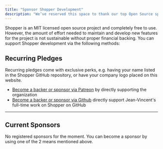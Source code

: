```yaml
---
title: "Sponsor Shopper Development"
description: "We’ve reserved this space to thank our top Open Source sponsors! With their support we will be able to grow our Open Source features, Starter Kits, addons, and other resources."
---
```



Shopper is an MIT licensed open source project and completely free to use. However, the amount of effort needed to maintain and develop new features for the project is not sustainable without proper financial backing. You can support Shopper development via the following methods:


## Recurring Pledges

Recurring pledges come with exclusive perks, e.g. having your name listed in the Shopper GitHub repository, or have your company logo placed on this website.


- [Become a backer or sponsor via Patreon](https://patreon.com/shopperlabs) by directly supporting the organization
- [Become a backer or sponsor via Github](https://github.com/sponsors/sense) directly support Jean-Vincent's full-time work on Shopper on GitHub


---

## Current Sponsors

No registered sponsors for the moment. You can become a sponsor by using one of the 2 means mentioned above.